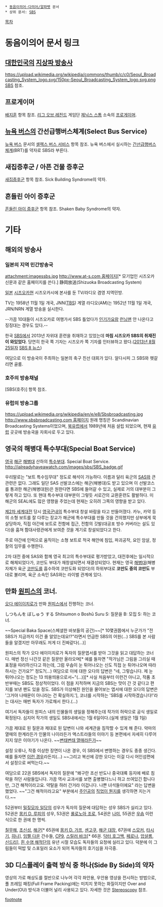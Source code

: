  * [[동음이의어·다의어/알파벳]] 문서
 * 상위 문서: [[SBS]]

[[목차]]

= 동음이의어 문서 링크 =
== [[대한민국]]의 [[지상파 방송]]사 ==
https://upload.wikimedia.org/wikipedia/commons/thumb/c/c0/Seoul_Broadcasting_System_logo.svg/150px-Seoul_Broadcasting_System_logo.svg.png
[[SBS]] 참조.

== 프로게이머 ==
[[배지훈]] 항목 참조. [[리그 오브 레전드]] 게임단 [[Xenics|제닉스 스톰]] 소속의 [[프로게이머]]. 

== [[뉴욕 버스]]의 간선급행버스체계(Select Bus Service) ==
[[뉴욕 버스]] 문서의 [[뉴욕 버스#s-2.1.1|셀렉스 버스 서비스]] 항목 참조. 뉴욕 버스에서 실시하는 [[간선급행버스체계]](BRT)를 약자로 SBS라 부른다.

== 새집증후군 / 아픈 건물 증후군 ==
[[새집증후군]] 항목 참조. Sick Building Syndrome의 약자.

== 흔들린 아이 증후군 ==
[[흔들린 아이 증후군]] 항목 참조. Shaken Baby Syndrome의 약자.

= 기타 =
== 해외의 방송사 ==
=== 일본의 지역 민간방송국 ===
attachment:imagessbs.jpg
[[http://www.at-s.com 홈페이지]][* 모기업인 시즈오카 신문과 같은 홈페이지를 쓴다.]
静岡放送(Shizuoka Broadcasting System)

[[일본]] [[시즈오카]]현 시즈오카시에 본사를 둔 TV/라디오 겸영 지역민방.

TV는 1958년 11월 1일 개국, JNN([[TBS테레비|TBS]]) 계열 
라디오(AM)는 1952년 11월 1일 개국, JRN/NRN 계열 방송을 실시한다.

--가끔 10대들이 시즈오카로 여행가서 SBS 틀었다가 [[인기가요]]랑 [[런닝맨]] 안 나온다고 징징대는 경우도 있다.--

한국 [[SBS]]에서 2013년 자위대 훈련을 취재하고 있었는데 '''마침 시즈오카 SBS의 취재진이 와있었다'''. 당연히 한국 쪽 기자는 시즈오카 쪽 기자를 인터뷰하고 왔다.([http://bit.ly/1c6roBx 2013년 8월 25일자] [[SBS 8 뉴스]])

여담으로 이 방송국이 주최하는 일본의 축구 친선 대회가 있다. 알다시피 그 SBS와 헷갈리면 골룸.

=== 호주의 방송채널 ===
[SBS(호주)] 항목 참조.

=== 유럽의 방송그룹 ===
https://upload.wikimedia.org/wikipedia/en/e/e8/Sbsbroadcasting.jpg
[[http://www.sbsbroadcasting.com 홈페이지]]
원래 명칭은 Scandinavian Broadcasting Systems이었으며, [[북유럽]]에서 1989년에 처음 설립 되었으며, 현재 [[유럽]] 곳곳에 방송국을 자회사로 두고 있다. 

== 영국의 해병대 특수부대(Special Boat Service) ==
[[영국]] [[해군]] [[해병대]] 산하의 [[특수부대]]. Special Boat Service.
http://ialreadyhaveawatch.com/images/sbs/SBS_badge.gif

우리말로는 "보트 특수임무대" 정도로 해석이 가능하다. 이름과 달리 육군의 [[SAS]]와 큰 관련은 없다. 그래도 일단 SAS 선발코스에는 해군(해병대)도 받고 있으며 이 선발코스를 통과한 해군(해병대원)은 원한다면 SBS에 들어갈 수 있고, 실제로 거의 대부분이 그렇게 하고 있다.
또 현대 특수부대 대부분이 그렇듯 서로간의 교환훈련도 활발하다. 미 해군의 SEAL에도 많은 영향을 주었는데 현재는 오히려 그쪽의 영향을 받고 있다.

[[제2차 세계대전]] 당시 [[영국군]]내의 특수부대 창설 바람을 타고 만들어졌다. 카누, 카약 등의 소형 보트를 잘 다루는 장교가 해군에 특수부대를 만들 것을 건의했지만 상부에게 묵살당하자, 직접 야간에 보트로 전함에 접근, 전함의 깃발(대공포 방수 커버라는 설도 있다)을 훔쳐 함대사령관에게 보여준 것을 계기로 창설되었다고 한다.

주로 야간에 인력으로 움직이는 소형 보트로 적국 해안에 침입, 파괴공작, 요인 암살, 정찰의 임무를 수행한다.

2차 대전 중에 SAS와 함께 영국 최고의 특수부대로 평가받았고, 대전후에는 일시적으로 해체되었다가, 코만도 부대가 재창설되면서 재결성되었다. 현재는 영국 [[해병대]](해병 자체가 육군 [[코만도#s-1|코만도]]를 흡수하여 코만도화 되었다)의 하위부대로 '''코만도 중의 코만도''' 부대로 불리며, 육군 소속인 SAS와는 라이벌 관계에 있다.

== 만화 [[원피스(만화)|원피스]]의 코너. ==
[[오다 에이이치로]]가 만화 [[원피스(만화)|원피스]]에서 진행하는 코너.

しつもんを ぼしゅう する
Shitsumon o Boshū Suru
S: 질문을 B: 모집 S: 하는 코너.

~~Special Baka Space(스페셜한 바보들의 공간)~~[* 10몇권쯤에서 누군가가 "전 SBS가 지금까지 이건 줄 알았는데요!?"라면서 언급한 SBS의 어원(…) SBS를 본 사람들을 알겠지만 아무래도 저게 더 진짜같다(…)]

원피스의 작가 오다 에이이치로가 독자의 질문엽서를 받아 그것을 읽고 대답하는 코너다. 매번 정신 나간것 같은 질문만 올라오며[* 예를 들자면 "작가님은 그림을 그리실 때 표정을 따라하신다고 하는데, 그럼 우솝이 눈 튀어나오는 신도 직접 눈 튀어나오며 따라하시는 건가요?" 정도?(…) 여담으로 이에 대한 오다의 답변은 "네, 그렇습니다. 제 눈 튀어나오는 정도는 13 띄용띄용으로서~"(…)][* 사실 처음부터 이런건 아니고, 작품 초반부때는 SBS도 정상적이었다. 이 점을 지적하며 지금의  SBS는 맛이 간 것 같다고 편지를 보낸 팬도 있을 정도. SBS가 이상해진 원인을 물어보는 엽서에 대한 오다의 답변은 '그거야 나때문이 아니라는 건 확실하지.'], 코너를 시작하는 'SBS를 시작하겠습니다!'라는 대사는 매번 독자가 가로채서 한다.(…)

여기서 독자들이 원피스 내의 인물들의 생일을 정해주는데 작가의 허락으로 공식 생일로 확정된다.
심지어 작가의 생일도 SBS내에서는 1월 6일이다.(실제 생일은 1월 1일)

가끔 제대로 된 질문과 제대로 된 답변이 나와 세계관을 짐작할 수 있게 해 준다. 악마의 열매의 한계라든가 인물의 나이라든가 액스트라들의 이야기 등 본편에서 자세히 다루어지지 않은 이야기가 나온다. ~~[[변태변태 열매]]라든가~~

설정 오류나, 작중 이상한 장면이 나온 경우, 이 SBS에서 변명하는 경우도 종종 생긴다. 예를 들자면 [http://www.rigvedawiki.net/r1/pds/%EB%91%A5%EB%91%A51.jpg 이런 경우]라든지(…) ~~그리고 복선에 강한 오다는 이걸 다시 어인섬편에서 설정으로 써먹는다.~~

여담으로 22권 SBS에서 독자의 질문에 "왜구란 조선 반도나 중국대륙 등지에 배로 침략을 하던 사람들입니다. 가끔 역사 교과서를 보면 출병했다느니 하고 쓰여있긴 합니다만, 그건 해적이라고요. 약탈을 하러 간거라 이겁니다. 나쁜 녀석들이에요" 라는 답변을 했었다. ~~"그건 해적이라고요" 부분에서 [[몽키 D. 루피|주인공]]의 [[해적|직업이 뭔지]]를 생각하면 지는거다.~~

52권부터 [[밀짚모자 일당]]의 성우가 독자의 질문에 대답하는 성우 SBS가 실리고 있다. 52권은 [[몽키 D. 루피]]의 성우, 53권은 [[롤로노아 조로]], 54권은 [[나미(원피스)|나미]], 55권은 [[우솝]] 이런 식으로 한 권에 한 명씩.

[[칠무해]], [[초신성(원피스)|초신성]], [[해군]][* 65권에 [[몽키 D. 가프]], [[센고쿠(원피스)| 센고쿠]], [[해군 대장]], 67권에 [[스모커]], [[타시기]], [[히나(원피스)|히나]]], [[임펠 다운]] 간수들, [[CP9]], [[스릴러 바크]][* 66권. [[닥터 호그백]], [[페로나]], [[압살롬]], [[신드리]]], [[흰 수염 해적단]]의 유년 시절 모습도 독자들의 요청에 실리고 있다. 덕분에 이 그림들이 떡밥 및 스포일러 요소가 되어 독자들의 호기심을 자극중.

== 3D 디스플레이 출력 방식 중 하나(Side By Side)의 약자 ==
영상의 가로 해상도를 절반으로 나누어 각각 좌안용, 우안용 영상을 전시하는 방법으로, 풀 프레임 패킹(Full Frame Packing)에는 미치지 못하는 화질이지만 Over and Under(OU) 방식과 더불어 널리 사용되고 있다. 자세한 것은 [[Stereoscopy]] 참조.

[[footnote]]
